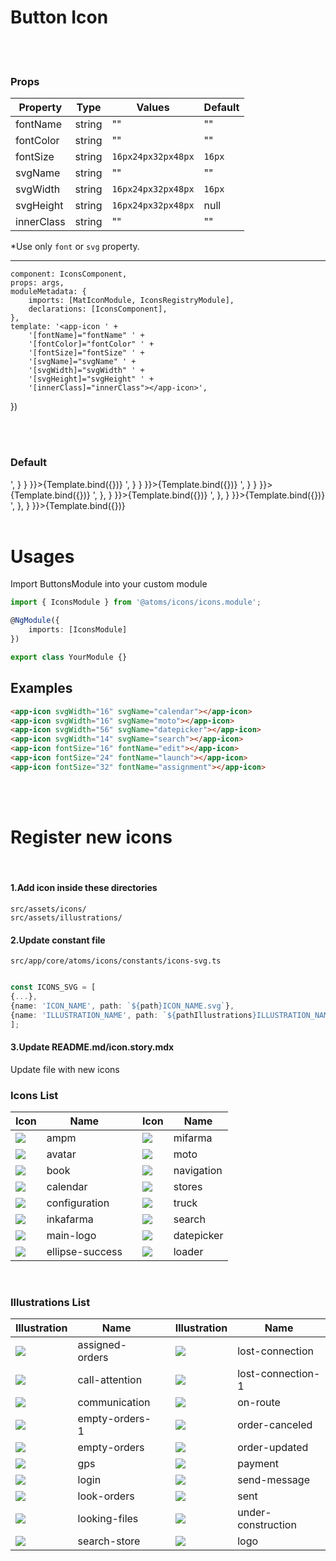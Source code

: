
<Meta
    title="Atoms/Icon"
    component={IconsComponent}/>

# Button Icon
<br/>
<br/>

### Props
| Property | Type  | Values | Default  |
| ------ | --------- |------ | --------- |
| fontName    | string   | "" | "" |
| fontColor    | string   | "" | "" |
| fontSize      | string   | <code>16px</code><code>24px</code><code>32px</code><code>48px</code> | <code>16px</code> |
| svgName    | string   | "" | "" |
| svgWidth      | string   | <code>16px</code><code>24px</code><code>32px</code><code>48px</code> | <code>16px</code> |
| svgHeight      | string   | <code>16px</code><code>24px</code><code>32px</code><code>48px</code> | null |
| innerClass    | string   |     ""    |  ""  |

*Use only <code>font</code> or <code>svg</code> property.


------

    component: IconsComponent,
    props: args,
    moduleMetadata: {
        imports: [MatIconModule, IconsRegistryModule],
        declarations: [IconsComponent],
    },
    template: '<app-icon ' +
        '[fontName]="fontName" ' +
        '[fontColor]="fontColor" ' +
        '[fontSize]="fontSize" ' +
        '[svgName]="svgName" ' +
        '[svgWidth]="svgWidth" ' +
        '[svgHeight]="svgHeight" ' +
        '[innerClass]="innerClass"></app-icon>',
})

<br/>
<br/>

### Default

<Canvas>
    <Story name='Font Name'
           args={{
               fontName: 'launch'
           }}
           parameters={{
               docs: {
                   source: {
                       code: '<app-icon fontName="launch"></app-icon>',
                   }
               }
           }}>{Template.bind({})}
    </Story>
    <Story name='Font Size'
           args={{
               fontName: 'launch',
               fontSize: '24px',
               innerClass: 'text-primary'
           }}
           parameters={{
               docs: {
                   source: {
                       code: '<app-icon fontName="launch" fontSize="24px" innerClass="text-primary"></app-icon>',
                   }
               }
           }}>{Template.bind({})}
    </Story>
    <Story name='Font Color'
           args={{
               fontName: 'launch',
               fontSize: '32px',
               fontColor: 'lightblue'
           }}
           parameters={{
               docs: {
                   source: {
                       code: '<app-icon fontName="launch" fontSize="32px" fontColor="lightblue"></app-icon>',
                   }
               }
           }}>{Template.bind({})}
    </Story>
    <Story name='Svg Name'
           height={200}
           args={{
               svgName: 'avatar'
           }}
           parameters={{
               docs: {
                   source: {
                       code: '<app-icon svgName="avatar"></app-icon>',
                   },
               }
           }}>{Template.bind({})}
    </Story>
    <Story name='Svg Width'
           height={250}
           args={{
               svgName: 'send-message',
               svgWidth: '200px'
           }}
           parameters={{
               docs: {
                   source: {
                       code: '<app-icon svgName="send-message" svgWidth="200px"></app-icon>',
                   },
               }
           }}>{Template.bind({})}
    </Story>
    <Story name='Svg Height'
           height={200}
           args={{
               svgName: 'logo',
               svgWidth: '174px',
               svgHeight: '20px',
           }}
           parameters={{
               docs: {
                   source: {
                       code: '<app-icon svgName="sent" svgWidth="174px" svgHeight="20px"></app-icon>',
                   },
               }
           }}>{Template.bind({})}
    </Story>
</Canvas>

<br/>
<br/>

# Usages
Import ButtonsModule into your custom module

```typescript
import { IconsModule } from '@atoms/icons/icons.module';

@NgModule({
    imports: [IconsModule]
})

export class YourModule {}
```

## Examples

  ```html
<app-icon svgWidth="16" svgName="calendar"></app-icon>
<app-icon svgWidth="16" svgName="moto"></app-icon>
<app-icon svgWidth="56" svgName="datepicker"></app-icon>
<app-icon svgWidth="14" svgName="search"></app-icon>
<app-icon fontSize="16" fontName="edit"></app-icon>
<app-icon fontSize="24" fontName="launch"></app-icon>
<app-icon fontSize="32" fontName="assignment"></app-icon>
  ```

<br/>
<br/>

# Register new icons
<br/>

#### 1.Add icon inside these directories

  ````
  src/assets/icons/
  src/assets/illustrations/
  ````

#### 2.Update constant file

<code>src/app/core/atoms/icons/constants/icons-svg.ts</code>

   ````typescript

const ICONS_SVG = [
{...},
{name: 'ICON_NAME', path: `${path}ICON_NAME.svg`},
{name: 'ILLUSTRATION_NAME', path: `${pathIllustrations}ILLUSTRATION_NAME.svg`},
];
   ````

#### 3.Update README.md/icon.story.mdx

Update file with new icons

### Icons List

| Icon | Name |   |Icon | Name |
|------|------|---|-----|------|
|![](../../../../assets/icons/ampm.svg)             | ampm                  ||      ![](../../../../assets/icons/mifarma.svg)       | mifarma             |
|![](../../../../assets/icons/avatar.svg)           | avatar                ||      ![](../../../../assets/icons/moto.svg)          | moto                |
|![](../../../../assets/icons/book.svg)             | book                  ||      ![](../../../../assets/icons/navigation.svg)    | navigation          |
|![](../../../../assets/icons/calendar.svg)         | calendar              ||      ![](../../../../assets/icons/stores.svg)        | stores              |
|![](../../../../assets/icons/configuration.svg)    | configuration         ||      ![](../../../../assets/icons/truck.svg)         | truck               |
|![](../../../../assets/icons/inkafarma.svg)        | inkafarma             ||      ![](../../../../assets/icons/search.svg)        | search              |
|![](../../../../assets/icons/main-logo.svg)        | main-logo             ||      ![](../../../../assets/icons/datepicker.svg)    | datepicker          |
|![](../../../../assets/icons/ellipse-success.svg)  | ellipse-success       ||      ![](../../../../assets/icons/loader.svg)        | loader              |

<br/>

### Illustrations List
|Illustration | Name |   | Illustration | Name |
|-------------|------|---|--------------|------|
|![](../../../../assets/illustrations/assigned-orders.svg)      | assigned-orders       ||      ![](../../../../assets/illustrations/lost-connection.svg)       | lost-connection       |
|![](../../../../assets/illustrations/call-attention.svg)       | call-attention        ||      ![](../../../../assets/illustrations/lost-connection-1.svg)     | lost-connection-1     |
|![](../../../../assets/illustrations/communication.svg)        | communication         ||      ![](../../../../assets/illustrations/on-route.svg)              | on-route              |
|![](../../../../assets/illustrations/empty-orders-1.svg)       | empty-orders-1        ||      ![](../../../../assets/illustrations/order-canceled.svg)        | order-canceled        |
|![](../../../../assets/illustrations/empty-orders.svg)         | empty-orders          ||      ![](../../../../assets/illustrations/order-updated.svg)         | order-updated         |
|![](../../../../assets/illustrations/gps.svg)                  | gps                   ||      ![](../../../../assets/illustrations/payment.svg)               | payment               |
|![](../../../../assets/illustrations/login.svg)                | login                 ||      ![](../../../../assets/illustrations/send-message.svg)          | send-message          |
|![](../../../../assets/illustrations/look-orders.svg)          | look-orders           ||      ![](../../../../assets/illustrations/sent.svg)                  | sent                  |
|![](../../../../assets/illustrations/looking-files.svg)        | looking-files         ||      ![](../../../../assets/illustrations/under-construction.svg)    | under-construction    |
|![](../../../../assets/illustrations/search-store.svg)         | search-store          ||      ![](../../../../assets/illustrations/logo.svg)                  | logo                  |












